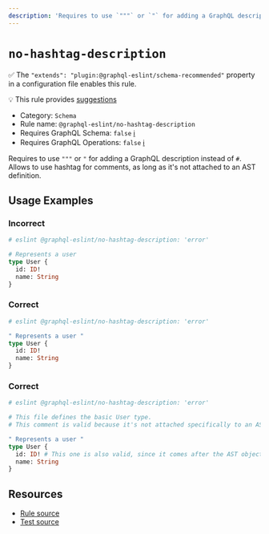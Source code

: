```yaml
---
description: 'Requires to use `"""` or `"` for adding a GraphQL description instead of `#`.'
---
```


# `no-hashtag-description`

✅ The `"extends": "plugin:@graphql-eslint/schema-recommended"` property in a configuration file
enables this rule.

💡 This rule provides
[suggestions](https://eslint.org/docs/developer-guide/working-with-rules#providing-suggestions)

- Category: `Schema`
- Rule name: `@graphql-eslint/no-hashtag-description`
- Requires GraphQL Schema: `false`
  [ℹ️](/docs/getting-started#extended-linting-rules-with-graphql-schema)
- Requires GraphQL Operations: `false`
  [ℹ️](/docs/getting-started#extended-linting-rules-with-siblings-operations)

Requires to use `"""` or `"` for adding a GraphQL description instead of `#`. Allows to use hashtag
for comments, as long as it's not attached to an AST definition.

## Usage Examples

### Incorrect

```graphql
# eslint @graphql-eslint/no-hashtag-description: 'error'

# Represents a user
type User {
  id: ID!
  name: String
}
```

### Correct

```graphql
# eslint @graphql-eslint/no-hashtag-description: 'error'

" Represents a user "
type User {
  id: ID!
  name: String
}
```

### Correct

```graphql
# eslint @graphql-eslint/no-hashtag-description: 'error'

# This file defines the basic User type.
# This comment is valid because it's not attached specifically to an AST object.

" Represents a user "
type User {
  id: ID! # This one is also valid, since it comes after the AST object
  name: String
}
```

## Resources

- [Rule source](https://github.com/dimaMachina/graphql-eslint/tree/master/packages/plugin/src/rules/no-hashtag-description.ts)
- [Test source](https://github.com/dimaMachina/graphql-eslint/tree/master/packages/plugin/__tests__/no-hashtag-description.spec.ts)
